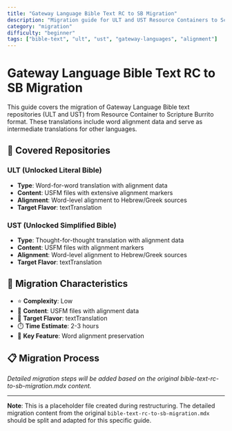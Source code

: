 ```yaml
---
title: "Gateway Language Bible Text RC to SB Migration"
description: "Migration guide for ULT and UST Resource Containers to Scripture Burrito format"
category: "migration"
difficulty: "beginner"
tags: ["bible-text", "ult", "ust", "gateway-languages", "alignment"]
---
```


# Gateway Language Bible Text RC to SB Migration

This guide covers the migration of Gateway Language Bible text repositories (ULT and UST) from Resource Container to Scripture Burrito format. These translations include word alignment data and serve as intermediate translations for other languages.

## 📖 **Covered Repositories**

### **ULT (Unlocked Literal Bible)**
- **Type**: Word-for-word translation with alignment data
- **Content**: USFM files with extensive alignment markers
- **Alignment**: Word-level alignment to Hebrew/Greek sources
- **Target Flavor**: textTranslation

### **UST (Unlocked Simplified Bible)**  
- **Type**: Thought-for-thought translation with alignment data
- **Content**: USFM files with alignment markers
- **Alignment**: Word-level alignment to Hebrew/Greek sources
- **Target Flavor**: textTranslation

## 🎯 **Migration Characteristics**

- ⭐ **Complexity**: Low
- 📝 **Content**: USFM files with alignment data
- 🎯 **Target Flavor**: textTranslation
- ⏱️ **Time Estimate**: 2-3 hours
- 🔗 **Key Feature**: Word alignment preservation

## 📋 **Migration Process**

*Detailed migration steps will be added based on the original bible-text-rc-to-sb-migration.mdx content.*

---

**Note**: This is a placeholder file created during restructuring. The detailed migration content from the original `bible-text-rc-to-sb-migration.mdx` should be split and adapted for this specific guide.
